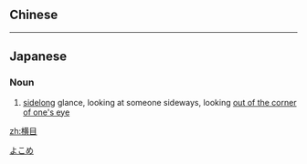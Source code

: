 ==Chinese==
{{zh-see|橫目}}

----

==Japanese==
{{ja-kanjitab|よこ|め|yomi=kun}}

===Noun===
{{ja-noun|よこめ}}

# [[sidelong]] glance, looking at someone sideways, looking [[out of the corner of one's eye]]
#: {{ja-usex|彼が何をしているか横目で見る。|かれ が なに を して いる か よこめ で みる。|I'll look at what he is doing out of the corner of my eye.}}

[[Category:ja:Body language|よこめ]]

[[zh:横目]]